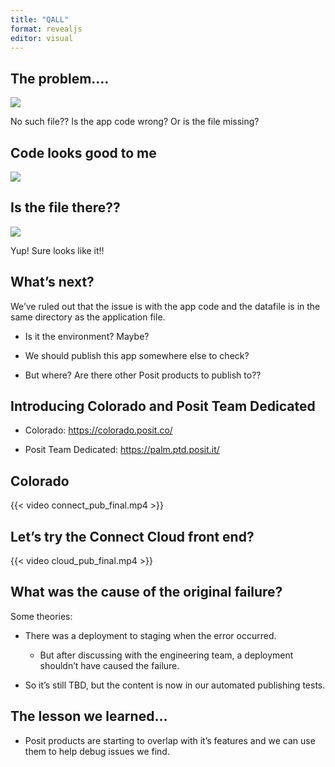 ```yaml
---
title: "QALL"
format: revealjs
editor: visual
---
```


## The problem....

![](the_problem.png)

No such file?? Is the app code wrong? Or is the file missing?

## Code looks good to me

![](app_code.png)

## Is the file there??

![](dir_structure.png)

Yup! Sure looks like it!!

## What's next?

We've ruled out that the issue is with the app code and the datafile is in the same directory as the application file.

-   Is it the environment? Maybe?

-   We should publish this app somewhere else to check?

-   But where? Are there other Posit products to publish to??

## Introducing Colorado and Posit Team Dedicated

-   Colorado: <https://colorado.posit.co/>

-   Posit Team Dedicated: <https://palm.ptd.posit.it/>

## Colorado

{{< video connect_pub_final.mp4 >}}

## Let's try the Connect Cloud front end?

{{< video cloud_pub_final.mp4 >}}

## What was the cause of the original failure?

Some theories:

-   There was a deployment to staging when the error occurred.

    -   But after discussing with the engineering team, a deployment shouldn't have caused the failure.

-   So it's still TBD, but the content is now in our automated publishing tests.

## The lesson we learned...

-   Posit products are starting to overlap with it's features and we can use them to help debug issues we find.

